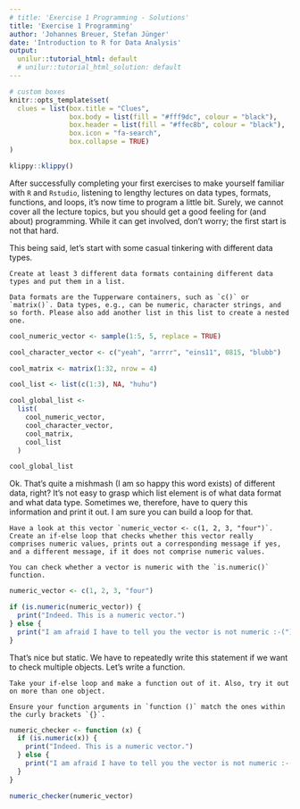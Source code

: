 ```yaml
---
# title: 'Exercise 1 Programming - Solutions'
title: 'Exercise 1 Programming'
author: 'Johannes Breuer, Stefan Jünger'
date: 'Introduction to R for Data Analysis'
output:
  unilur::tutorial_html: default
  # unilur::tutorial_html_solution: default
---
```


```r
# custom boxes
knitr::opts_template$set(
  clues = list(box.title = "Clues",
               box.body = list(fill = "#fff9dc", colour = "black"),
               box.header = list(fill = "#ffec8b", colour = "black"),
               box.icon = "fa-search",
               box.collapse = TRUE)
)
```

```r
klippy::klippy()
```

After successfully completing your first exercises to make yourself familiar with `R` and `Rstudio`, listening to lengthy lectures on data types, formats, functions, and loops, it's now time to program a little bit. Surely, we cannot cover all the lecture topics, but you should get a good feeling for (and about) programming. While it can get involved, don't worry; the first start is not that hard.

This being said, let's start with some casual tinkering with different data types.

```block
Create at least 3 different data formats containing different data types and put them in a list.
```

```block
Data formats are the Tupperware containers, such as `c()` or `matrix()`. Data types, e.g., can be numeric, character strings, and so forth. Please also add another list in this list to create a nested one.
```

```r
cool_numeric_vector <- sample(1:5, 5, replace = TRUE)

cool_character_vector <- c("yeah", "arrrr", "eins11", 0815, "blubb")

cool_matrix <- matrix(1:32, nrow = 4)

cool_list <- list(c(1:3), NA, "huhu")

cool_global_list <-
  list(
    cool_numeric_vector,
    cool_character_vector,
    cool_matrix,
    cool_list
  )

cool_global_list
```

Ok. That's quite a mishmash (I am so happy this word exists) of different data, right? It's not easy to grasp which list element is of what data format and what data type. Sometimes we, therefore, have to query this information and print it out. I am sure you can build a loop for that.

```block
Have a look at this vector `numeric_vector <- c(1, 2, 3, "four")`. Create an if-else loop that checks whether this vector really comprises numeric values, prints out a corresponding message if yes, and a different message, if it does not comprise numeric values.
```

```block
You can check whether a vector is numeric with the `is.numeric()` function.
```

```r
numeric_vector <- c(1, 2, 3, "four")

if (is.numeric(numeric_vector)) {
  print("Indeed. This is a numeric vector.")
} else {
  print("I am afraid I have to tell you the vector is not numeric :-(")
}
```

That's nice but static. We have to repeatedly write this statement if we want to check multiple objects. Let's write a function.

```block
Take your if-else loop and make a function out of it. Also, try it out on more than one object.
```

```block
Ensure your function arguments in `function ()` match the ones within the curly brackets `{}`.
```

```r
numeric_checker <- function (x) {
  if (is.numeric(x)) {
    print("Indeed. This is a numeric vector.")
  } else {
    print("I am afraid I have to tell you the vector is not numeric :-(")
  }
}

numeric_checker(numeric_vector)
```
